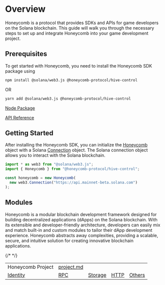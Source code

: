 # Overview

Honeycomb is a protocol that provides SDKs and APIs for game developers on the Solana blockchain. This guide will walk you through the necessary steps to set up and integrate Honeycomb into your game development project.

## **Prerequisites**

To get started with Honeycomb, you need to install the Honeycomb SDK package using

```bash
npm install @solana/web3.js @honeycomb-protocol/hive-control
```

OR

```bash
yarn add @solana/web3.js @honeycomb-protocol/hive-control
```

[Node Package](https://www.npmjs.com/package/@honeycomb-protocol/hive-control)

[API Reference](https://typedoc.honeycombprotocol.com/modules/_honeycomb_protocol_hive_control.html)

## Getting Started

After installing the Honeycomb SDK, you can initialize the [Honeycomb](https://typedoc.honeycombprotocol.com/classes/_honeycomb_protocol_hive_control.Honeycomb.html) object with a Solana [Connection](https://solana-labs.github.io/solana-web3.js/classes/Connection.html) object. The Solana connection object allows you to interact with the Solana blockchain.

```typescript
import * as web3 from "@solana/web3.js";
import { Honeycomb } from "@honeycomb-protocol/hive-control";

const honeycomb = new Honeycomb(
  new web3.Connection("https://api.mainnet-beta.solana.com")
);
```

## Modules

Honeycomb is a modular blockchain development framework designed for building decentralized applications (dApps) on the Solana blockchain. With its extensible and developer-friendly architecture, developers can easily mix and match built-in and custom modules to tailor their dApp development experience. Honeycomb abstracts away complexities, providing a scalable, secure, and intuitive solution for creating innovative blockchain applications.

<table data-card-size="large" data-view="cards">
  <tbody>
    {/* <tr>
      <td>Honeycomb Project</td>
      <td>
        <a href="project.md">project.md</a>
      </td>
    </tr> */}
    <tr>
      <td>
        <a href="identity">Identity</a>
      </td>
      <td>
        <a href="rpc">RPC</a>
      </td>
      <td>
        <a href="storage">Storage</a>
      </td>
      <td>
        <a href="http">HTTP</a>
      </td>
      <td>
        <a href="others">Others</a>
      </td>
    </tr>
  </tbody>
</table>
